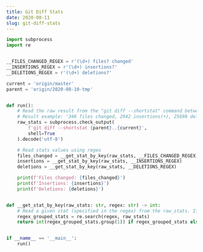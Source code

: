 ```yaml
---
title: Git Diff Stats
date: 2020-08-11
slug: git-diff-stats
---
```


```python
import subprocess
import re


__FILES_CHANGED_REGEX = r'(\d+) files? changed'
__INSERTIONS_REGEX = r'(\d+) insertions?'
__DELETIONS_REGEX = r'(\d+) deletions?'

current = 'origin/master'
parent = 'origin/2020-08-10-tmp'


def run():
    # Read the raw result from the "git diff --shortstat" command between two commits or branches
    # Result example: '346 files changed, 2942 insertions(+), 25698 deletions(-)'
    raw_stats = subprocess.check_output(
        f'git diff --shortstat {parent}..{current}',
        shell=True
    ).decode('utf-8')

    # Read stats values using regex
    files_changed = __get_stat_by_key(raw_stats, __FILES_CHANGED_REGEX)
    insertions = __get_stat_by_key(raw_stats, __INSERTIONS_REGEX)
    deletions = __get_stat_by_key(raw_stats, __DELETIONS_REGEX)

    print(f'Files changed: {files_changed}')
    print(f'Insertions: {insertions}')
    print(f'Deletions: {deletions}')


def __get_stat_by_key(raw_stats: str, regex: str) -> int:
    # Read a given stat (specified in the regex) from the raw_stats. If it doesn't exist, return zero as default value
    regex_grouped_stats = re.search(regex, raw_stats)
    return int(regex_grouped_stats.group(1)) if regex_grouped_stats else 0


if __name__ == '__main__':
    run()

```


